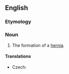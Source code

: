 ==English==

===Etymology===
{{suffix|en|hernia|ation}}

===Noun===
{{en-noun|~}}

# The formation of a [[hernia]].

====Translations====
{{trans-top|formation of a hernia}}
* Czech: {{t|cs|herniace|f}}
{{trans-mid}}
{{trans-bottom}}
